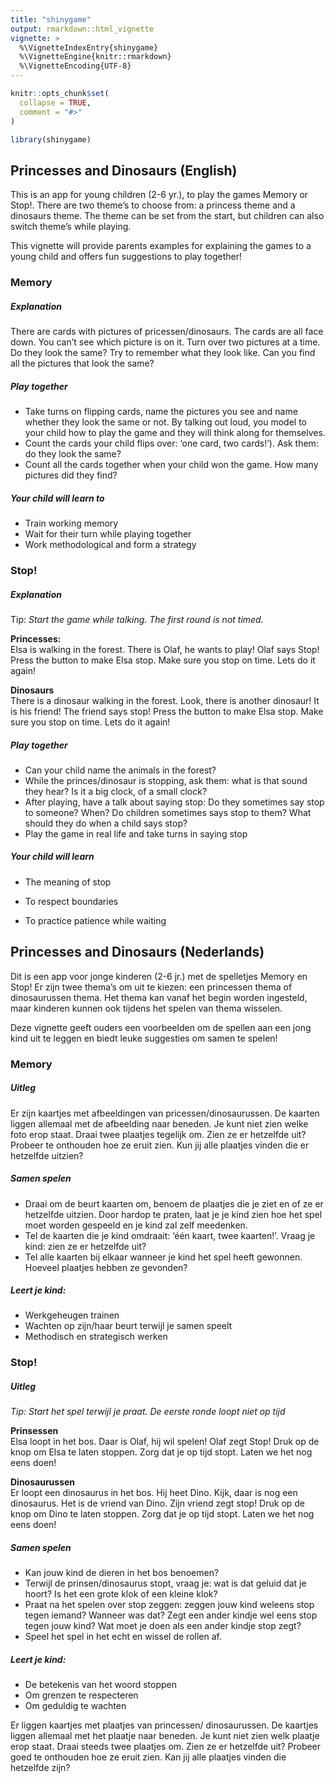 ```yaml
---
title: "shinygame"
output: rmarkdown::html_vignette
vignette: >
  %\VignetteIndexEntry{shinygame}
  %\VignetteEngine{knitr::rmarkdown}
  %\VignetteEncoding{UTF-8}
---
```


```r
knitr::opts_chunk$set(
  collapse = TRUE,
  comment = "#>"
)
```

```r
library(shinygame)
```

## Princesses and Dinosaurs (English)

This is an app for young children (2-6 yr.), to play the games Memory or Stop!. There are two theme's to choose from: a princess theme and a dinosaurs theme. The theme can be set from the start, but children can also switch theme's while playing.

This vignette will provide parents examples for explaining the games to a young child and offers fun suggestions to play together!

### Memory

##### *Explanation*

There are cards with pictures of pricessen/dinosaurs. The cards are all face down. You can't see which picture is on it. Turn over two pictures at a time. Do they look the same? Try to remember what they look like. Can you find all the pictures that look the same?

##### *Play together*

-   Take turns on flipping cards, name the pictures you see and name whether they look the same or not. By talking out loud, you model to your child how to play the game and they will think along for themselves.
-   Count the cards your child flips over: 'one card, two cards!'). Ask them: do they look the same?
-   Count all the cards together when your child won the game. How many pictures did they find?

##### *Your child will learn to*

-   Train working memory
-   Wait for their turn while playing together
-   Work methodological and form a strategy

### Stop!

##### *Explanation*

Tip: *Start the game while talking. The first round is not timed.*

**Princesses:**\
Elsa is walking in the forest. There is Olaf, he wants to play! Olaf says Stop! Press the button to make Elsa stop. Make sure you stop on time. Lets do it again!

**Dinosaurs**\
There is a dinosaur walking in the forest. Look, there is another dinosaur! It is his friend! The friend says stop! Press the button to make Elsa stop. Make sure you stop on time. Lets do it again!

##### *Play together*

-   Can your child name the animals in the forest?
-   While the princes/dinosaur is stopping, ask them: what is that sound they hear? Is it a big clock, of a small clock?
-   After playing, have a talk about saying stop: Do they sometimes say stop to someone? When? Do children sometimes says stop to them? What should they do when a child says stop?
-   Play the game in real life and take turns in saying stop

##### *Your child will learn*

-   The meaning of stop

-   To respect boundaries

-   To practice patience while waiting

## Princesses and Dinosaurs (Nederlands)

Dit is een app voor jonge kinderen (2-6 jr.) met de spelletjes Memory en Stop! Er zijn twee thema's om uit te kiezen: een princessen thema of dinosaurussen thema. Het thema kan vanaf het begin worden ingesteld, maar kinderen kunnen ook tijdens het spelen van thema wisselen.

Deze vignette geeft ouders een voorbeelden om de spellen aan een jong kind uit te leggen en biedt leuke suggesties om samen te spelen!

### Memory

##### ***Uitleg***

Er zijn kaartjes met afbeeldingen van pricessen/dinosaurussen. De kaarten liggen allemaal met de afbeelding naar beneden. Je kunt niet zien welke foto erop staat. Draai twee plaatjes tegelijk om. Zien ze er hetzelfde uit? Probeer te onthouden hoe ze eruit zien. Kun jij alle plaatjes vinden die er hetzelfde uitzien?

##### *Samen spelen*

-   Draai om de beurt kaarten om, benoem de plaatjes die je ziet en of ze er hetzelfde uitzien. Door hardop te praten, laat je je kind zien hoe het spel moet worden gespeeld en je kind zal zelf meedenken.
-   Tel de kaarten die je kind omdraait: 'één kaart, twee kaarten!'. Vraag je kind: zien ze er hetzelfde uit?
-   Tel alle kaarten bij elkaar wanneer je kind het spel heeft gewonnen. Hoeveel plaatjes hebben ze gevonden?

##### *Leert je kind:*

-   Werkgeheugen trainen
-   Wachten op zijn/haar beurt terwijl je samen speelt
-   Methodisch en strategisch werken

### Stop!

##### *Uitleg*

*Tip: Start het spel terwijl je praat. De eerste ronde loopt niet op tijd*

**Prinsessen**\
Elsa loopt in het bos. Daar is Olaf, hij wil spelen! Olaf zegt Stop! Druk op de knop om Elsa te laten stoppen. Zorg dat je op tijd stopt. Laten we het nog eens doen!

**Dinosaurussen**\
Er loopt een dinosaurus in het bos. Hij heet Dino. Kijk, daar is nog een dinosaurus. Het is de vriend van Dino. Zijn vriend zegt stop! Druk op de knop om Dino te laten stoppen. Zorg dat je op tijd stopt. Laten we het nog eens doen!

##### Samen spelen

-   Kan jouw kind de dieren in het bos benoemen?
-   Terwijl de prinsen/dinosaurus stopt, vraag je: wat is dat geluid dat je hoort? Is het een grote klok of een kleine klok?
-   Praat na het spelen over stop zeggen: zeggen jouw kind weleens stop tegen iemand? Wanneer was dat? Zegt een ander kindje wel eens stop tegen jouw kind? Wat moet je doen als een ander kindje stop zegt?
-   Speel het spel in het echt en wissel de rollen af.

##### *Leert je kind:*

-   De betekenis van het woord stoppen
-   Om grenzen te respecteren
-   Om geduldig te wachten

Er liggen kaartjes met plaatjes van princessen/ dinosaurussen. De kaartjes liggen allemaal met het plaatje naar beneden. Je kunt niet zien welk plaatje erop staat. Draai steeds twee plaatjes om. Zien ze er hetzelfde uit? Probeer goed te onthouden hoe ze eruit zien. Kan jij alle plaatjes vinden die hetzelfde zijn?
